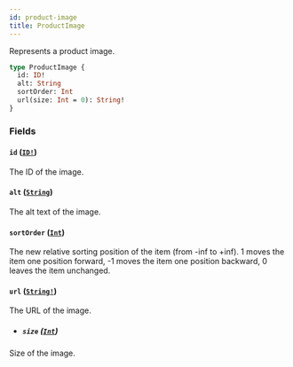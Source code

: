 ```yaml
---
id: product-image
title: ProductImage
---
```


Represents a product image.

```graphql
type ProductImage {
  id: ID!
  alt: String
  sortOrder: Int
  url(size: Int = 0): String!
}
```

### Fields

#### `id` ([`ID!`](/developer/api-reference/scalars/id.mdx))

The ID of the image.

#### `alt` ([`String`](/developer/api-reference/scalars/string.mdx))

The alt text of the image.

#### `sortOrder` ([`Int`](/developer/api-reference/scalars/int.mdx))

The new relative sorting position of the item (from -inf to +inf). 1 moves the item one position forward, -1 moves the item one position backward, 0 leaves the item unchanged.

#### `url` ([`String!`](/developer/api-reference/scalars/string.mdx))

The URL of the image.

- ##### `size` ([`Int`](/developer/api-reference/scalars/int.mdx))

Size of the image.
